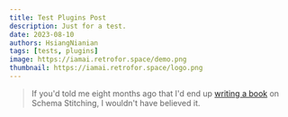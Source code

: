 ```yaml
---
title: Test Plugins Post
description: Just for a test.
date: 2023-08-10
authors: HsiangNianian
tags: [tests, plugins]
image: https://iamai.retrofor.space/demo.png
thumbnail: https://iamai.retrofor.space/logo.png
---
```


> If you'd told me eight months ago that I'd end up
> [writing a book](https://github.com/gmac/schema-stitching-handbook) on Schema Stitching, I
> wouldn't have believed it.